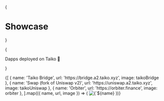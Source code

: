 
{<h1 className="font-oxanium text-3xl mt-10 mb-4 text-center text-[2.5rem] font-bold tracking-tight">Showcase</h1>}

{<p className="mb-16 text-center text-xl text-neutral-500 dark:text-neutral-400">Dapps deployed on Taiko 🥁</p>}

<Cards>
  {[
    {
      name: 'Taiko Bridge',
      url: 'https://bridge.a2.taiko.xyz',
      image: taikoBridge
    },
    {
      name: 'Swap (fork of Uniswap v2)',
      url: 'https://uniswap.a2.taiko.xyz',
      image: taikoUniswap
    },
    {
      name: 'Orbiter',
      url: 'https://orbiter.finance',
      image: orbiter
    },
  ].map(({ name, url, image }) => (
    <Card key={name} image arrow target="_blank" title={name} href={url}>
      <Image
        src={image}
        alt={`${name} preview`}
        className="object-cover [aspect-ratio:12/6.3]"
      />
    </Card>
  ))}
</Cards>